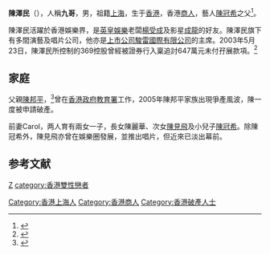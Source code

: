{{Otheruses|other=名为陈泽民的其他人物|陈泽民}}

'''陳澤民'''（{{bd|1953年|}}），人稱'''九哥'''，男，祖籍[[上海|上海]]，生于[[香港|香港]]，香港[[商人|商人]]，藝人[[陳冠希|陳冠希]]之父<ref>{{Cite web|url=http://www.hongkonggay.info/archives/tag/%E9%99%B3%E6%BE%A4%E6%B0%91|title=陳澤民 Archives|accessdate=2017-09-29|author=|date=|work=香港同志網|language=zh-TW|archive-url=https://web.archive.org/web/20160626194821/http://www.hongkonggay.info/archives/tag/%E9%99%B3%E6%BE%A4%E6%B0%91|archive-date=2016-06-26|dead-url=yes}}</ref>。

陳澤民活躍於香港娛樂界，是[[英皇娛樂|英皇娛樂]]老闆[[楊受成|楊受成]]及影星[[成龍|成龍]]的好友。陳澤民旗下有多間演藝及唱片公司，他亦是[[上市公司|上市公司]][[駿雷國際有限公司|駿雷國際有限公司]]的主席。2003年5月23日，陳澤民所控制的369控股曾經被證券行入稟追討647萬元未付孖展款項。<ref>{{Cite news|url=http://hkisc.hkstock.com.hk/hkstock/news/CompanyInfo.jsp?NewsTypeID=CompanyInfo&stockcode=0070|title=HK Stock|date=2012-07-14|newspaper=archive.is|accessdate=2017-09-29|deadurl=yes|archiveurl=https://archive.is/20120714171648/http://hkisc.hkstock.com.hk/hkstock/news/CompanyInfo.jsp?NewsTypeID=CompanyInfo&stockcode=0070|archivedate=2012-07-14}}</ref>

== 家庭 ==
父親[[陳邦平|陳邦平]]，<ref>{{Cite news|url=http://www.epochtimes.com/b5/5/3/2/n833047.htm|title=陳冠希爺爺病重入院 全家各出奇招爭遺產|author=|date=2005-03-02|work=|newspaper=大紀元|accessdate=2017-09-29|language=zh-TW|archive-date=2021-04-22|archive-url=https://web.archive.org/web/20210422103751/https://www.epochtimes.com/b5/5/3/2/n833047.htm|dead-url=no}}</ref>曾在[[香港政府|香港政府]][[教育署|教育署]]工作，2005年陳邦平家族出現爭產風波，陳一度被申請破產。

前妻Carol，两人育有兩女一子，長女陳麗華、次女[[陳見飛|陳見飛]]及小兒子[[陳冠希|陳冠希]]。除陳冠希外，陳見飛亦曾在娛樂圈發展，並推出唱片，但近來已淡出幕前。

== 参考文献 ==
{{reflist}}

{{Authority control}}
{{DEFAULTSORT:Chen}}
[[category:陈姓|Z]]
[[Category:香港上海人|Category:香港上海人]]
[[Category:香港商人|Category:香港商人]]
[[category:香港雙性戀者|category:香港雙性戀者]]
[[Category:香港破產人士|Category:香港破產人士]]